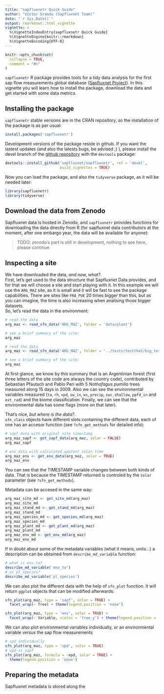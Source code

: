 ```yaml
---
title: "sapfluxnetr Quick Guide"
author: "Víctor Granda (Sapfluxnet Team)"
date: "`r Sys.Date()`"
output: rmarkdown::html_vignette
vignette: >
  %\VignetteIndexEntry{sapfluxnetr Quick Guide}
  %\VignetteEngine{knitr::rmarkdown}
  %\VignetteEncoding{UTF-8}
---
```


```r
knitr::opts_chunk$set(
  collapse = TRUE,
  comment = "#>"
)
```

`sapfluxnetr` R package provides tools for a tidy data analysis for the first
sap flow measurements global database 
([Sapfluxnet Project](http://sapfluxnet.creaf.cat/app)). In this vignette you
will learn how to install the package, download the data and get started with
some data metrics.

## Installing the package

`sapfluxnetr` stable versions are in the CRAN repository, so the installation of
the package is as per usual:

```r
install.packages('sapfluxnetr')
```

Development versions of the package reside in github. If you want the lastest
updates (and also the latests bugs, be advised ;) ), please install the devel
branch of the [github repository](https://github.com/sapfluxnet/sapfluxnetr)
with the `devtools` package:

```r
devtools::install_github('sapfluxnet/sapfluxnetr', ref = 'devel',
                         build_vignettes = TRUE)
```

Now you can load the package, and also the `tidyverse` package, as it will be
needed later:

```r
library(sapfluxnetr)
library(tidyverse)
```


## Download the data from Zenodo

Sapfluxnet data is hosted in Zenodo, and `sapfluxnetr` provides functions
for downloading the data directly from R (for sapfluxnet data contributors at
the moment, after one embargo year, the data will be available for anyone):

>TODO: zenodo's part is still in development, nothing to see here, please continue

## Inspecting a site

We have downloaded the data, *and now, what?*.  
First, let's get used to the data structure that Sapfluxnet Data provides, and
for that we will choose a site and start playing with it. In this example we
will use the `ARG_MAZ` site, as it is small and it will be fast to see the
package capabilities. There are sites like `FRA_PUE` 20 times bigger than this,
but as you can imagine, the time is also increasing when analising those
bigger datasets.  
So, let's read the data in the environment:

```r
# read the data
arg_maz <- read_sfn_data('ARG_MAZ', folder = 'data/plant')

# see a brief summary of the site:
arg_maz
```

```r
# read the data
arg_maz <- read_sfn_data('ARG_MAZ', folder = '../tests/testthat/big_test/plant')

# see a brief summary of the site:
arg_maz
```


At first glance, we know by this summary that is an Argentinian forest (first
three letters of the site code are always the country code),
contributed by Sebastian Pfautsch and Pablo Peri with 5 *Nothofagus pumilio*
trees measured along 15 days in 2009. Also we can see the environmental variables
measured (`ta`, `rh`, `vpd`, `sw_in`, `ws`, `precip`, `swc_shallow`, `ppfd_in`
and `ext_rad`) and the biome classification. Finally, we can see that the
environmental data has some flags (more on that later).

That's nice, *but where is the data?*.  
`sfn_class` objects have different slots containing the different data, each of
one has an accesor function (see `?sfn_get_methods` for detailed info):

```r
# sapf data with original site timestamp
arg_maz_sapf <- get_sapf_data(arg_maz, solar = FALSE)
arg_maz_sapf

# env_data with calculated aparent solar time
arg_maz_env <- get_env_data(arg_maz, solar = TRUE)
arg_maz_env
```

You can see that the TIMESTAMP variable changes between both kinds of data. That
is because the TIMESTAMP returned is controled by the `solar` parameter
(see `?sfn_get_methods`).

Metadata can be accesed in the same way:

```r
arg_maz_site_md <- get_site_md(arg_maz)
arg_maz_site_md
arg_maz_stand_md <- get_stand_md(arg_maz)
arg_maz_stand_md
arg_maz_species_md <- get_species_md(arg_maz)
arg_maz_species_md
arg_maz_plant_md <- get_plant_md(arg_maz)
arg_maz_plant_md
arg_maz_env_md <- get_env_md(arg_maz)
arg_maz_env_md
```

If in doubt about some of the metadata variables (what it means, units...) a
description can be obtained from `describe_md_variable` function:

```r
# what is env_ta?
describe_md_variable('env_ta')
# or pl_species?
describe_md_variable('pl_species')
```

We can also plot the different data with the help of `sfn_plot` function. It will
return `ggplot` objects that can be modified afterwards:

```r
sfn_plot(arg_maz, type = 'sapf', solar = TRUE) +
  facet_wrap(~ Tree) + theme(legend.position = 'none')
```

```r
sfn_plot(arg_maz, type = 'env', solar = TRUE) +
  facet_wrap(~ Variable, scales = 'free_y') + theme(legend.position = 'none')
```

We can also plot environmental variables individually, or an environmental
variable *versus* the sap flow measurements

```r
# vpd individually
sfn_plot(arg_maz, type = 'vpd', solar = TRUE)
# vpd vs sapf
sfn_plot(arg_maz, formula = ~vpd, solar = TRUE) +
  theme(legend.position = 'none')
```


## Preparing the metadata

Sapfluxnet metadata is stored along the 

